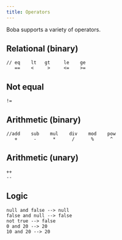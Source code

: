 ```yaml
---
title: Operators
---
```


Boba supports a variety of operators.

## Relational (binary)

```boba
// eq    lt   gt     le    ge
   ==    <     >     <=    >=
```

## Not equal

```boba
!=
```

## Arithmetic (binary)

```boba
//add    sub    mul    div    mod    pow
   +      -      *      /      %      ^
```

## Arithmetic (unary)

```boba
++
--
```

## Logic

```boba
null and false --> null
false and null --> false
not true --> false
0 and 20 --> 20
10 and 20 --> 20